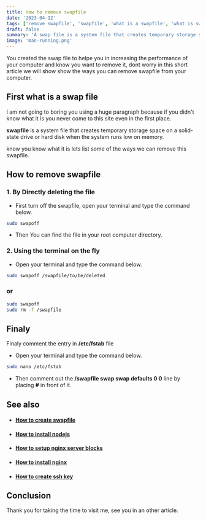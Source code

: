 ```yaml
---
title: How to remove swapfile
date: '2023-04-12'
tags: ['remove swapfile', 'swapfile', 'what is a swapfile', 'what is swapfile', 'delete swapfile']
draft: false
summary: 'A swap file is a system file that creates temporary storage space on a solid-state drive or hard disk when the system runs low on memory.'
image: 'man-running.png'
---
```



<ImageComponent
  src="/static/images/man-running.png"
  width="65%"
  height="65%"
  alt="remove swapfile png"
/>

You created the swap file to helpe you in increasing the performance of your computer and know you want to remove it, dont worry in this short article we will show show the ways you can remove swapfile from your computer.

## First what is a swap file

I am not going to boring you using a huge paragraph because if you didn't know what it is you never come to this site even in the first place.

**swapfile** is a system file that creates temporary storage space on a solid-state drive or hard disk when the system runs low on memory.

know you know what it is lets list some of the ways we can remove this swapfile.

## How to remove swapfile

### 1. By Directly deleting the file

- First turn off the swapfile, open your terminal and type the command below.

```bash
sudo swapoff
```

- Then You can find the file in your root computer directory.

### 2. Using the terminal on the fly

- Open your terminal and type the command below.

```bash
sudo swapoff /swapfile/to/be/deleted

```

### or

```bash
sudo swapoff
sudo rm -f /swapfile
```

## Finaly

Finaly comment the entry in **/etc/fstab** file

- Open your terminal and type the command below.

```bash
sudo nano /etc/fstab
```

- Then comment out the **/swapfile swap swap defaults 0 0** line by placing **#** in front of it.

## See also

- #### [How to create swapfile](how-to-create-swapfile-in-linux)

- #### [How to install nodejs](how-to-install-nodejs)

- #### [How to setup nginx server blocks](nginx-server-block)

- #### [How to install nginx](how-to-install-nginx)

- #### [How to create ssh key](how-to-create-ssh-key)

## Conclusion

Thank you for taking the time to visit me, see you in an other article.
